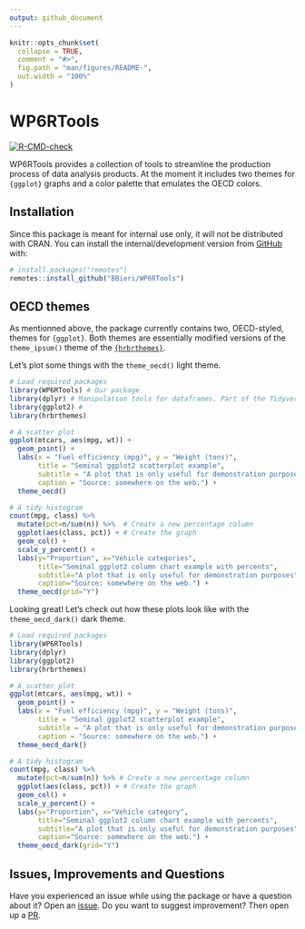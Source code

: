 ```yaml
---
output: github_document
---
```


<!-- README.md is generated from README.Rmd. Please edit that file -->

```r
knitr::opts_chunk$set(
  collapse = TRUE,
  comment = "#>",
  fig.path = "man/figures/README-",
  out.width = "100%"
)
```

# WP6RTools

<!-- badges: start -->
[![R-CMD-check](https://github.com/BBieri/WP6RTools/workflows/R-CMD-check/badge.svg)](https://github.com/BBieri/WP6RTools/actions)
<!-- badges: end -->

WP6RTools provides a collection of tools to streamline the production process
of data analysis products. At the moment it includes two themes for `{ggplot}`
graphs and a color palette that emulates the OECD colors.

## Installation

Since this package is meant for internal use only, it will not be distributed
with CRAN. You can install the internal/development version from
[GitHub](https://github.com/) with:

``` r
# install.packages("remotes")
remotes::install_github("BBieri/WP6RTools")
```
## OECD themes

As mentionned above, the package currently contains two, OECD-styled, themes
for `{ggplot}`. Both themes are essentially modified versions of the
`theme_ipsum()` theme of the
[`{hrbrthemes}`](https://github.com/hrbrmstr/hrbrthemes).

Let's plot some things with the `theme_oecd()` light theme.

```r
# Load required packages
library(WP6RTools) # Our package
library(dplyr) # Manipulation tools for dataframes. Part of the Tidyverse.
library(ggplot2) #
library(hrbrthemes)

# A scatter plot
ggplot(mtcars, aes(mpg, wt)) +
  geom_point() +
  labs(x = "Fuel efficiency (mpg)", y = "Weight (tons)",
       title = "Seminal ggplot2 scatterplot example",
       subtitle = "A plot that is only useful for demonstration purposes",
       caption = "Source: somewhere on the web.") + 
  theme_oecd()

# A tidy histogram
count(mpg, class) %>% 
  mutate(pct=n/sum(n)) %>%  # Create a new percentage column
  ggplot(aes(class, pct)) + # Create the graph
  geom_col() +
  scale_y_percent() +
  labs(y="Proportion", x="Vehicle categories",
       title="Seminal ggplot2 column chart example with percents",
       subtitle="A plot that is only useful for demonstration purposes",
       caption="Source: somewhere on the web.") + 
  theme_oecd(grid="Y")
```

Looking great! Let's check out how these plots look like with the
`theme_oecd_dark()` dark theme.

```r
# Load required packages
library(WP6RTools)
library(dplyr)
library(ggplot2)
library(hrbrthemes)

# A scatter plot
ggplot(mtcars, aes(mpg, wt)) +
  geom_point() +
  labs(x = "Fuel efficiency (mpg)", y = "Weight (tons)",
       title = "Seminal ggplot2 scatterplot example",
       subtitle = "A plot that is only useful for demonstration purposes",
       caption = "Source: somewhere on the web.") + 
  theme_oecd_dark()

# A tidy histogram
count(mpg, class) %>% 
  mutate(pct=n/sum(n)) %>% # Create a new percentage column
  ggplot(aes(class, pct)) + # Create the graph
  geom_col() +
  scale_y_percent() +
  labs(y="Proportion", x="Vehicle category",
       title="Seminal ggplot2 column chart example with percents",
       subtitle="A plot that is only useful for demonstration purposes",
       caption="Source: somewhere on the web.") + 
  theme_oecd_dark(grid="Y")
```

## Issues, Improvements and Questions

Have you experienced an issue while using the package or have a question about
it? Open an [issue](https://github.com/BBieri/WP6RTools/issues). Do you want to
suggest improvement? Then open up a
[PR](https://github.com/BBieri/WP6RTools/pulls).
